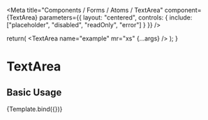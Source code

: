 

<Meta
  title="Components / Forms / Atoms / TextArea"
  component={TextArea}
  parameters={{
    layout: "centered",
    controls: {
    include: ["placeholder", "disabled", "readOnly", "error"]
    }
  }}
/>

  return(
    <TextArea name="example" mr="xs" {...args} />
  );
}

# TextArea

## Basic Usage

<Canvas>
  <Story args={{ disabled: false, placeholder: "Example" }} name="TextArea">
    {Template.bind({})}
  </Story>
</Canvas>
